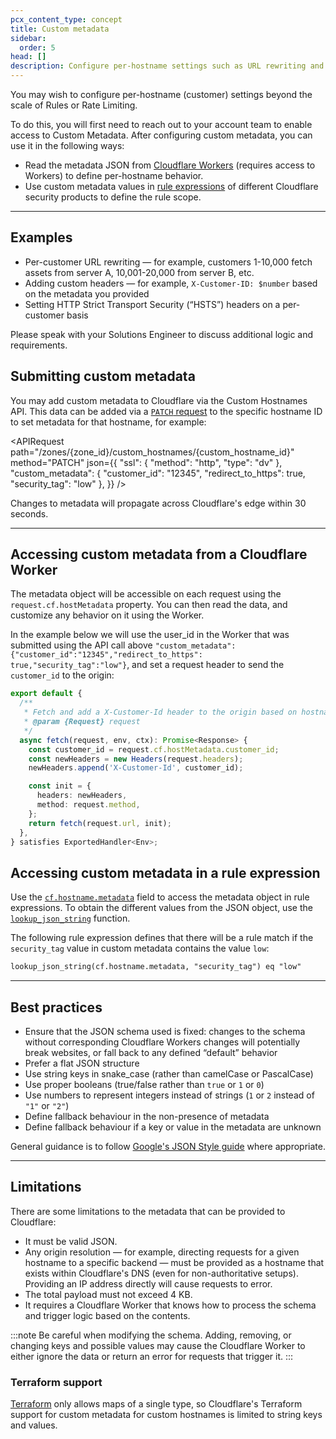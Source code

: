 ```yaml
---
pcx_content_type: concept
title: Custom metadata
sidebar:
  order: 5
head: []
description: Configure per-hostname settings such as URL rewriting and custom headers.
---
```



You may wish to configure per-hostname (customer) settings beyond the scale of Rules or Rate Limiting.

To do this, you will first need to reach out to your account team to enable access to Custom Metadata. After configuring custom metadata, you can use it in the following ways:

- Read the metadata JSON from [Cloudflare Workers](/workers/) (requires access to Workers) to define per-hostname behavior.
- Use custom metadata values in [rule expressions](/ruleset-engine/rules-language/expressions/) of different Cloudflare security products to define the rule scope.

<Render file="ssl-for-saas-plan-limitation" />

---

## Examples

- Per-customer URL rewriting — for example, customers 1-10,000 fetch assets from server A, 10,001-20,000 from server B, etc.
- Adding custom headers — for example, `X-Customer-ID: $number` based on the metadata you provided
- Setting HTTP Strict Transport Security (“HSTS”) headers on a per-customer basis

Please speak with your Solutions Engineer to discuss additional logic and requirements.

## Submitting custom metadata

You may add custom metadata to Cloudflare via the Custom Hostnames API. This data can be added via a [`PATCH` request](/api/resources/custom_hostnames/methods/edit/) to the specific hostname ID to set metadata for that hostname, for example:


<APIRequest
  path="/zones/{zone_id}/custom_hostnames/{custom_hostname_id}"
  method="PATCH"
  json={{
		"ssl": {
    "method": "http",
    "type": "dv"
  },
  "custom_metadata": {
    "customer_id": "12345",
    "redirect_to_https": true,
    "security_tag": "low"
  },
	}}
/>

Changes to metadata will propagate across Cloudflare's edge within 30 seconds.

---

## Accessing custom metadata from a Cloudflare Worker

The metadata object will be accessible on each request using the `request.cf.hostMetadata` property. You can then read the data, and customize any behavior on it using the Worker.

In the example below we will use the user_id in the Worker that was submitted using the API call above `"custom_metadata":{"customer_id":"12345","redirect_to_https": true,"security_tag":"low"}`, and set a request header to send the `customer_id` to the origin:

<TypeScriptExample>

```ts
export default {
  /**
   * Fetch and add a X-Customer-Id header to the origin based on hostname
   * @param {Request} request
   */
  async fetch(request, env, ctx): Promise<Response> {
    const customer_id = request.cf.hostMetadata.customer_id;
    const newHeaders = new Headers(request.headers);
    newHeaders.append('X-Customer-Id', customer_id);

    const init = {
      headers: newHeaders,
      method: request.method,
    };
    return fetch(request.url, init);
  },
} satisfies ExportedHandler<Env>;
```

</TypeScriptExample>

## Accessing custom metadata in a rule expression

Use the [`cf.hostname.metadata`](/ruleset-engine/rules-language/fields/reference/cf.hostname.metadata/) field to access the metadata object in rule expressions. To obtain the different values from the JSON object, use the [`lookup_json_string`](/ruleset-engine/rules-language/functions/#lookup_json_string) function.

The following rule expression defines that there will be a rule match if the `security_tag` value in custom metadata contains the value `low`:

```txt
lookup_json_string(cf.hostname.metadata, "security_tag") eq "low"
```

---

## Best practices

- Ensure that the JSON schema used is fixed: changes to the schema without corresponding Cloudflare Workers changes will potentially break websites, or fall back to any defined “default” behavior
- Prefer a flat JSON structure
- Use string keys in snake_case (rather than camelCase or PascalCase)
- Use proper booleans (true/false rather than `true` or `1` or `0`)
- Use numbers to represent integers instead of strings (`1` or `2` instead of `"1"` or `"2"`)
- Define fallback behaviour in the non-presence of metadata
- Define fallback behaviour if a key or value in the metadata are unknown

General guidance is to follow [Google's JSON Style guide](https://google.github.io/styleguide/jsoncstyleguide.xml) where appropriate.

---

## Limitations

There are some limitations to the metadata that can be provided to Cloudflare:

- It must be valid JSON.
- Any origin resolution — for example, directing requests for a given hostname to a specific backend — must be provided as a hostname that exists within Cloudflare's DNS (even for non-authoritative setups). Providing an IP address directly will cause requests to error.
- The total payload must not exceed 4 KB.
- It requires a Cloudflare Worker that knows how to process the schema and trigger logic based on the contents.

:::note
Be careful when modifying the schema. Adding, removing, or changing keys and possible values may cause the Cloudflare Worker to either ignore the data or return an error for requests that trigger it.
:::

### Terraform support

[Terraform](/terraform/) only allows maps of a single type, so Cloudflare's Terraform support for custom metadata for custom hostnames is limited to string keys and values.
